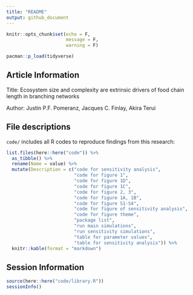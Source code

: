 ```yaml
---
title: "README"
output: github_document
---
```


```r
knitr::opts_chunk$set(echo = F,
                      message = F,
                      warning = F)

pacman::p_load(tidyverse)
```

## Article Information

Title: Ecosystem size and complexity are extrinsic drivers of food chain length in branching networks

Author: Justin P.F. Pomeranz, Jacques C. Finlay, Akira Terui

## File descriptions

`code/` includes all R codes to reproduce findings from this research:


```r

list.files(here::here("code")) %>% 
  as_tibble() %>% 
  rename(Name = value) %>% 
  mutate(Description = c("code for sensitivity analysis",
                         "code for figure 1",
                         "code for figure 1D",
                         "code for figure 1C",
                         "code for figure 2, 3",
                         "code for figure 1A, 1B",
                         "code for figure S1-S4",
                         "code for figure of sensitivity analysis",
                         "code for figure theme",
                         "package list",
                         "run main simulations",
                         "run sensitivity simulations",
                         "table for parameter values",
                         "table for sensitivity analysis")) %>% 
  knitr::kable(format = "markdown")
```


## Session Information

```r

source(here::here("code/library.R"))
sessionInfo()

```

